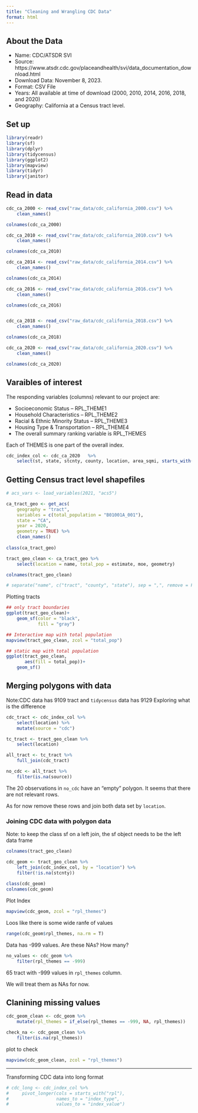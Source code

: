 ```yaml
---
title: "Cleaning and Wrangling CDC Data"
format: html
---
```


## About the Data

-   Name: CDC/ATSDR SVI
-   Source: https://www.atsdr.cdc.gov/placeandhealth/svi/data_documentation_download.html
-   Download Data: November 8, 2023.
-   Format: CSV File
-   Years: All available at time of download (2000, 2010, 2014, 2016, 2018, and 2020)
-   Geography: California at a Census tract level.


## Set up

```r

library(readr)
library(sf)
library(dplyr)
library(tidycensus)
library(ggplot2)
library(mapview)
library(tidyr)
library(janitor)

```


## Read in data

```r
cdc_ca_2000 <- read_csv("raw_data/cdc_california_2000.csv") %>% 
    clean_names()

colnames(cdc_ca_2000)

cdc_ca_2010 <- read_csv("raw_data/cdc_california_2010.csv") %>% 
    clean_names()

colnames(cdc_ca_2010)

cdc_ca_2014 <- read_csv("raw_data/cdc_california_2014.csv") %>% 
    clean_names()

colnames(cdc_ca_2014)

cdc_ca_2016 <- read_csv("raw_data/cdc_california_2016.csv") %>% 
    clean_names()

colnames(cdc_ca_2016)


cdc_ca_2018 <- read_csv("raw_data/cdc_california_2018.csv") %>% 
    clean_names()

colnames(cdc_ca_2018)

cdc_ca_2020 <- read_csv("raw_data/cdc_california_2020.csv") %>% 
    clean_names()

colnames(cdc_ca_2020)

```

## Varaibles of interest

The responding variables (columns) relevant to our project are:

- Socioeconomic Status – RPL_THEME1
- Household Characteristics – RPL_THEME2
- Racial & Ethnic Minority Status – RPL_THEME3
- Housing Type & Transportation – RPL_THEME4
- The overall summary ranking variable is RPL_THEMES

Each of THEMES is one part of the overall index.

<!--CREATE TEBLE WITH THE DEFINITION OF EACH SELECTED VARIABLE-->

```r

cdc_index_col <- cdc_ca_2020   %>% 
    select(st, state, stcnty, county, location, area_sqmi, starts_with("rpl"))


```



## Getting Census tract level shapefiles

```r
# acs_vars <- load_variables(2021, "acs5")

ca_tract_geo <- get_acs(
    geography = "tract",
    variables = c(total_population = "B01001A_001"),
    state = "CA",
    year = 2020,
    geometry = TRUE) %>% 
    clean_names()
    
class(ca_tract_geo)

tract_geo_clean <- ca_tract_geo %>% 
    select(location = name, total_pop = estimate, moe, geometry)

colnames(tract_geo_clean)

# separate("name", c("tract", "county", "state"), sep = ",", remove = FALSE) %>% 

```


Plotting tracts
```r
## only tract boundaries
ggplot(tract_geo_clean)+
    geom_sf(color = "black", 
            fill = "gray")

## Interactive map with total population
mapview(tract_geo_clean, zcol = "total_pop")

## static map with total population
ggplot(tract_geo_clean,
       aes(fill = total_pop))+
    geom_sf()
```



## Merging polygons with data

Note:CDC data has 9109 tract and `tidycensus` data has 9129
Exploring what is the difference

```r
cdc_tract <- cdc_index_col %>% 
    select(location) %>% 
    mutate(source = "cdc")

tc_tract <- tract_geo_clean %>% 
    select(location)

all_tract <- tc_tract %>% 
    full_join(cdc_tract)

no_cdc <- all_tract %>% 
    filter(is.na(source))

```

The 20 observations in `no_cdc` have an "empty" polygon. It seems that there are not relevant rows.
<!-- EXPLORE MORE ABOUT TIDY CENSYS AND THESE TRACTS-->

As for now remove these rows and join both data set by `location`.


### Joining CDC data with polygon data
Note: to keep the class sf on a left join, the sf object needs to be the left data frame

```r

colnames(tract_geo_clean)

cdc_geom <- tract_geo_clean %>% 
    left_join(cdc_index_col, by = "location") %>% 
    filter(!is.na(stcnty))
    
class(cdc_geom)
colnames(cdc_geom)

```


Plot Index
```r
mapview(cdc_geom, zcol = "rpl_themes")

```

Loos like there is some wide ranfe of values

```r
range(cdc_geom$rpl_themes, na.rm = T)
```

Data has -999 values. Are these NAs? How many?

```r
no_values <- cdc_geom %>% 
    filter(rpl_themes == -999)
```
 
 65 tract with -999 values in `rpl_themes` column.
 <!-- CHECK and document why -->

 
We will treat them as NAs for now.

## Clanining missing values
 
```r
cdc_geom_clean <- cdc_geom %>% 
    mutate(rpl_themes = if_else(rpl_themes == -999, NA, rpl_themes))

check_na <- cdc_geom_clean %>% 
    filter(is.na(rpl_themes))

```
 
 plot to check
```r
mapview(cdc_geom_clean, zcol = "rpl_themes")
```
 
 



-------------------------------------------
Transforming CDC data into long format

```r
# cdc_long <- cdc_index_col %>% 
#     pivot_longer(cols = starts_with("rpl"),
#                  names_to = "index_type",
#                  values_to = "index_value")
```


